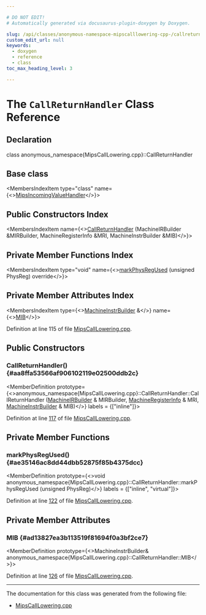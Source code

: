 ```yaml
---

# DO NOT EDIT!
# Automatically generated via docusaurus-plugin-doxygen by Doxygen.

slug: /api/classes/anonymous-namespace-mipscalllowering-cpp-/callreturnhandler
custom_edit_url: null
keywords:
  - doxygen
  - reference
  - class
toc_max_heading_level: 3

---
```





# The `CallReturnHandler` Class Reference

<DoxygenPage pluginConfig={pluginConfig}>



## Declaration

<CodeBlock>class anonymous_namespace{MipsCallLowering.cpp}::CallReturnHandler</CodeBlock>

## Base class

<MembersIndex>

<MembersIndexItem
  type="class"
  name={<><a href="/docs/api/classes/anonymous-namespace-mipscalllowering-cpp-/mipsincomingvaluehandler">MipsIncomingValueHandler</a></>}>
</MembersIndexItem>

</MembersIndex>

## Public Constructors Index

<MembersIndex>

<MembersIndexItem
  name={<><a href="#aa8ffa53566af906102119e02500ddb2c">CallReturnHandler</a> (MachineIRBuilder &amp;MIRBuilder, MachineRegisterInfo &amp;MRI, MachineInstrBuilder &amp;MIB)</>}>
</MembersIndexItem>

</MembersIndex>

## Private Member Functions Index

<MembersIndex>

<MembersIndexItem
  type="void"
  name={<><a href="#ae35146ac8dd44dbb52875f85b4375dcc">markPhysRegUsed</a> (unsigned PhysReg) override</>}>
</MembersIndexItem>

</MembersIndex>

## Private Member Attributes Index

<MembersIndex>

<MembersIndexItem
  type={<><a href="/docs/api/classes/llvm/machineinstrbuilder">MachineInstrBuilder</a> &amp;</>}
  name={<><a href="#ad13827ea3b113519f81694f0a3bf2ce7">MIB</a></>}>
</MembersIndexItem>

</MembersIndex>


Definition at line 115 of file <a href="/docs/api/files/lib/lib/target/lib/target/mips/mipscalllowering-cpp">MipsCallLowering.cpp</a>.

<SectionDefinition>

## Public Constructors

### CallReturnHandler() {#aa8ffa53566af906102119e02500ddb2c}

<MemberDefinition
  prototype={<>anonymous&#95;namespace&#123;MipsCallLowering.cpp&#125;::CallReturnHandler::CallReturnHandler (<a href="/docs/api/classes/llvm/machineirbuilder">MachineIRBuilder</a> &amp; MIRBuilder, <a href="/docs/api/classes/llvm/machineregisterinfo">MachineRegisterInfo</a> &amp; MRI, <a href="/docs/api/classes/llvm/machineinstrbuilder">MachineInstrBuilder</a> &amp; MIB)</>}
  labels = {["inline"]}>

Definition at line <a href="/docs/api/files/lib/lib/target/lib/target/mips/mipscalllowering-cpp/#l00117">117</a> of file <a href="/docs/api/files/lib/lib/target/lib/target/mips/mipscalllowering-cpp">MipsCallLowering.cpp</a>.
</MemberDefinition>

</SectionDefinition>

<SectionDefinition>

## Private Member Functions

### markPhysRegUsed() {#ae35146ac8dd44dbb52875f85b4375dcc}

<MemberDefinition
  prototype={<>void anonymous&#95;namespace&#123;MipsCallLowering.cpp&#125;::CallReturnHandler::markPhysRegUsed (unsigned PhysReg)</>}
  labels = {["inline", "virtual"]}>

Definition at line <a href="/docs/api/files/lib/lib/target/lib/target/mips/mipscalllowering-cpp/#l00122">122</a> of file <a href="/docs/api/files/lib/lib/target/lib/target/mips/mipscalllowering-cpp">MipsCallLowering.cpp</a>.
</MemberDefinition>

</SectionDefinition>

<SectionDefinition>

## Private Member Attributes

### MIB {#ad13827ea3b113519f81694f0a3bf2ce7}

<MemberDefinition
  prototype={<>MachineInstrBuilder&amp; anonymous&#95;namespace&#123;MipsCallLowering.cpp&#125;::CallReturnHandler::MIB</>}>

Definition at line <a href="/docs/api/files/lib/lib/target/lib/target/mips/mipscalllowering-cpp/#l00126">126</a> of file <a href="/docs/api/files/lib/lib/target/lib/target/mips/mipscalllowering-cpp">MipsCallLowering.cpp</a>.
</MemberDefinition>

</SectionDefinition>

<hr/>

The documentation for this class was generated from the following file:

<ul>
<li><a href="/docs/api/files/lib/lib/target/lib/target/mips/mipscalllowering-cpp">MipsCallLowering.cpp</a></li>
</ul>

</DoxygenPage>

